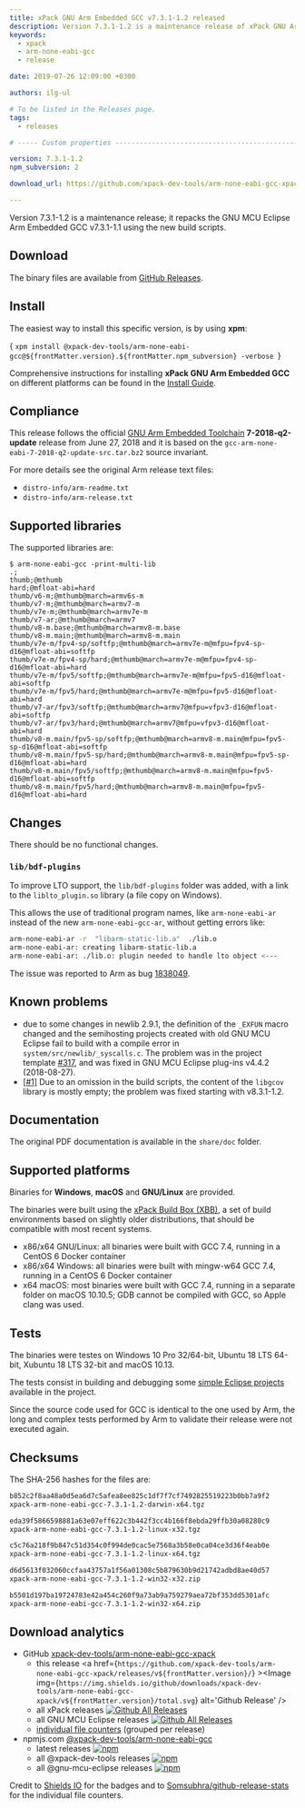 ```yaml
---
title: xPack GNU Arm Embedded GCC v7.3.1-1.2 released
description: Version 7.3.1-1.2 is a maintenance release of xPack GNU Arm Embedded GCC.
keywords:
  - xpack
  - arm-none-eabi-gcc
  - release

date: 2019-07-26 12:09:00 +0300

authors: ilg-ul

# To be listed in the Releases page.
tags:
  - releases

# ----- Custom properties -----------------------------------------------------

version: 7.3.1-1.2
npm_subversion: 2

download_url: https://github.com/xpack-dev-tools/arm-none-eabi-gcc-xpack/releases/v7.3.1-1.2/

---
```


<head>
  <title>{frontMatter.title}</title>
  <meta property="og:title" content={frontMatter.title} />
</head>

Version 7.3.1-1.2 is a maintenance release; it repacks the GNU MCU Eclipse Arm Embedded GCC v7.3.1-1.1 using the new build scripts.

<!-- truncate -->


## Download

The binary files are available from <a href={frontMatter.download_url}>GitHub Releases</a>.

## Install

The easiest way to install this specific version, is by using **xpm**:

<CodeBlock language="console"> {
`xpm install @xpack-dev-tools/arm-none-eabi-gcc@${frontMatter.version}.${frontMatter.npm_subversion} -verbose
`} </CodeBlock>

Comprehensive instructions for installing **xPack GNU Arm Embedded GCC** on different platforms
can be found in the [Install Guide](/docs/install/).

## Compliance

This release follows the official
[GNU Arm Embedded Toolchain](https://developer.arm.com/open-source/gnu-toolchain/gnu-rm)
**7-2018-q2-update** release from June 27, 2018 and it is based on the
`gcc-arm-none-eabi-7-2018-q2-update-src.tar.bz2` source invariant.

For more details see the original Arm release text files:

- `distro-info/arm-readme.txt`
- `distro-info/arm-release.txt`

## Supported libraries

The supported libraries are:

```console
$ arm-none-eabi-gcc -print-multi-lib
.;
thumb;@mthumb
hard;@mfloat-abi=hard
thumb/v6-m;@mthumb@march=armv6s-m
thumb/v7-m;@mthumb@march=armv7-m
thumb/v7e-m;@mthumb@march=armv7e-m
thumb/v7-ar;@mthumb@march=armv7
thumb/v8-m.base;@mthumb@march=armv8-m.base
thumb/v8-m.main;@mthumb@march=armv8-m.main
thumb/v7e-m/fpv4-sp/softfp;@mthumb@march=armv7e-m@mfpu=fpv4-sp-d16@mfloat-abi=softfp
thumb/v7e-m/fpv4-sp/hard;@mthumb@march=armv7e-m@mfpu=fpv4-sp-d16@mfloat-abi=hard
thumb/v7e-m/fpv5/softfp;@mthumb@march=armv7e-m@mfpu=fpv5-d16@mfloat-abi=softfp
thumb/v7e-m/fpv5/hard;@mthumb@march=armv7e-m@mfpu=fpv5-d16@mfloat-abi=hard
thumb/v7-ar/fpv3/softfp;@mthumb@march=armv7@mfpu=vfpv3-d16@mfloat-abi=softfp
thumb/v7-ar/fpv3/hard;@mthumb@march=armv7@mfpu=vfpv3-d16@mfloat-abi=hard
thumb/v8-m.main/fpv5-sp/softfp;@mthumb@march=armv8-m.main@mfpu=fpv5-sp-d16@mfloat-abi=softfp
thumb/v8-m.main/fpv5-sp/hard;@mthumb@march=armv8-m.main@mfpu=fpv5-sp-d16@mfloat-abi=hard
thumb/v8-m.main/fpv5/softfp;@mthumb@march=armv8-m.main@mfpu=fpv5-d16@mfloat-abi=softfp
thumb/v8-m.main/fpv5/hard;@mthumb@march=armv8-m.main@mfpu=fpv5-d16@mfloat-abi=hard
```

## Changes

There should be no functional changes.

### `lib/bdf-plugins`

To improve LTO support, the `lib/bdf-plugins` folder was added, with
a link to the `liblto_plugin.so` library (a file copy on Windows).

This allows the use of traditional program names, like `arm-none-eabi-ar`
instead of the new `arm-none-eabi-gcc-ar`, without getting errors like:

```sh
arm-none-eabi-ar -r  "libarm-static-lib.a"  ./lib.o
arm-none-eabi-ar: creating libarm-static-lib.a
arm-none-eabi-ar: ./lib.o: plugin needed to handle lto object <---
```

The issue was reported to Arm as bug [1838049](https://bugs.launchpad.net/gcc-arm-embedded/+bug/1838049).

## Known problems

- due to some changes in newlib 2.9.1, the definition of the `_EXFUN` macro
  changed and the semihosting projects created with old GNU MCU Eclipse
  fail to build with a compile error in
  `system/src/newlib/_syscalls.c`. The problem was in the project template
  [#317](https://github.com/gnu-mcu-eclipse/eclipse-plugins/issues/317), and
  was fixed in GNU MCU Eclipse plug-ins v4.4.2 (2018-08-27).
- [[#1]](https://github.com/xpack-dev-tools/arm-none-eabi-gcc-xpack/issues/1)
  Due to an omission in the build scripts, the content of the `libgcov`
  library is mostly empty; the problem was fixed starting with v8.3.1-1.2.

## Documentation

The original PDF documentation is available in the `share/doc` folder.

## Supported platforms

Binaries for **Windows**, **macOS** and **GNU/Linux** are provided.

The binaries were built using the
[xPack Build Box (XBB)](https://github.com/xpack/xpack-build-box), a set
of build environments based on slightly older distributions, that should be
compatible with most recent systems.

- x86/x64 GNU/Linux: all binaries were built with GCC 7.4, running in a CentOS 6
  Docker container
- x86/x64 Windows: all binaries were built with mingw-w64 GCC 7.4, running in a
  CentOS 6 Docker container
- x64 macOS: most binaries were built with GCC 7.4, running in a separate
  folder on macOS 10.10.5; GDB cannot be compiled with GCC, so Apple
  clang was used.

## Tests

The binaries were testes on Windows 10 Pro 32/64-bit, Ubuntu 18 LTS 64-bit,
Xubuntu 18 LTS 32-bit and macOS 10.13.

The tests consist in building and debugging some
[simple Eclipse projects](https://github.com/xpack-dev-tools/arm-none-eabi-gcc-xpack/tree/xpack/tests/eclipse)
available in the project.

Since the source code used for GCC is identical to the one used by Arm, the
long and complex tests performed by Arm to validate their release were not
executed again.

## Checksums

The SHA-256 hashes for the files are:

```txt
b852c2f8aa48a0d5ea6d7c5afea8ee825c1df7f7cf7492825519223b0bb7a9f2
xpack-arm-none-eabi-gcc-7.3.1-1.2-darwin-x64.tgz

eda39f5866598881a63e07eff622c3b442f3cc4b166f8ebda29ffb30a08280c9
xpack-arm-none-eabi-gcc-7.3.1-1.2-linux-x32.tgz

c5c76a218f9b847c51d354c0f994de0cac5e7568a3b58e0ca04ce3d36f4eab0e
xpack-arm-none-eabi-gcc-7.3.1-1.2-linux-x64.tgz

d6d5613f032060ccfaa43757a1f56a01308c5b879630b9d21742adbd8ae40d57
xpack-arm-none-eabi-gcc-7.3.1-1.2-win32-x32.zip

b5501d197ba19724783e42a454c260f9a73ab9a759279aea72bf353dd5301afc
xpack-arm-none-eabi-gcc-7.3.1-1.2-win32-x64.zip
```

## Download analytics

- GitHub [xpack-dev-tools/arm-none-eabi-gcc-xpack](https://github.com/xpack-dev-tools/arm-none-eabi-gcc-xpack/)
  - this release <a href={`https://github.com/xpack-dev-tools/arm-none-eabi-gcc-xpack/releases/v${frontMatter.version}/`} ><Image img={`https://img.shields.io/github/downloads/xpack-dev-tools/arm-none-eabi-gcc-xpack/v${frontMatter.version}/total.svg`} alt='Github Release' /></a>
  - all xPack releases [![Github All Releases](https://img.shields.io/github/downloads/xpack-dev-tools/arm-none-eabi-gcc-xpack/total.svg)](https://github.com/xpack-dev-tools/arm-none-eabi-gcc-xpack/releases/)
  - all GNU MCU Eclipse releases [![Github All Releases](https://img.shields.io/github/downloads/gnu-mcu-eclipse/arm-none-eabi-gcc/total.svg)](https://github.com/gnu-mcu-eclipse/arm-none-eabi-gcc/releases/)
  - [individual file counters](https://somsubhra.github.io/github-release-stats/?username=xpack-dev-tools&repository=arm-none-eabi-gcc-xpack) (grouped per release)
- npmjs.com [@xpack-dev-tools/arm-none-eabi-gcc](https://www.npmjs.com/package/@xpack-dev-tools/arm-none-eabi-gcc)
  - latest releases [![npm](https://img.shields.io/npm/dw/@xpack-dev-tools/arm-none-eabi-gcc.svg)](https://www.npmjs.com/package/@xpack-dev-tools/arm-none-eabi-gcc/)
  - all @xpack-dev-tools releases [![npm](https://img.shields.io/npm/dt/@xpack-dev-tools/arm-none-eabi-gcc.svg)](https://www.npmjs.com/package/@xpack-dev-tools/arm-none-eabi-gcc/)
  - all @gnu-mcu-eclipse releases [![npm](https://img.shields.io/npm/dt/@gnu-mcu-eclipse/arm-none-eabi-gcc.svg)](https://www.npmjs.com/package/@gnu-mcu-eclipse/arm-none-eabi-gcc/)

Credit to [Shields IO](https://shields.io) for the badges and to
[Somsubhra/github-release-stats](https://github.com/Somsubhra/github-release-stats)
for the individual file counters.

